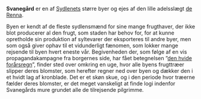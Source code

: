 {{title:Svanegård}}
{{author:Laura Holmegaard}}
{{timestamp:2009-09-26T07:31:05Z}}
{{copyright:Svanegård}}
'''Svanegård''' er en af [[Sydlenet|Sydlenets]] større byer og ejes af den lille adelsslægt [[de Renna]]. 

Byen er kendt af de fleste sydlensmænd for sine mange frugthaver, der ikke blot producerer al den frugt, som staden har behov for, for at kunne opretholde sin produktion af syltevarer der eksporteres til andre byer, men som også giver ophav til et vidunderligt fænomen, som lokker mange rejsende til byen hvert eneste vår. Begivenheden der, som følge af en vis propagandakampagne fra borgernes side, har fået betegnelsen ”[[den hvide forårsregn]]”, finder sted over omkring en uge, hvor alle byens frugttræer slipper deres blomster, som herefter regner ned over byen og dækker den i et hvidt lag af kronblade. Det er et skøn skue, og i den periode hvor træerne fælder deres blomster, er det meget vanskeligt at finde logi indenfor Svanegårds mure grundet alle de tilrejsende pilgrimme.